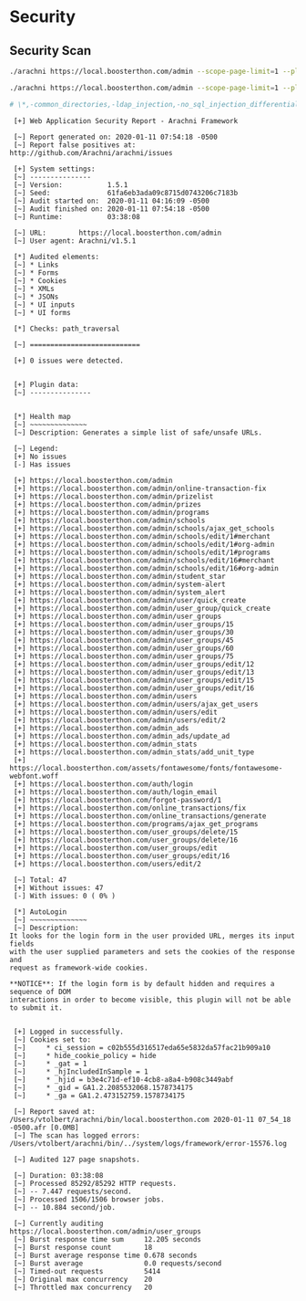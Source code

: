 
<Meta title="Notes/Security" />

# Security

## Security Scan

```sh
./arachni https://local.boosterthon.com/admin --scope-page-limit=1 --plugin=autologin:url=https://local.boosterthon.com/auth/login_email,parameters='identity=dpitsko@boosterthon.com&password=test23',check='My Profile|Log Out' --checks=csrf

./arachni https://local.boosterthon.com/admin --scope-page-limit=1 --plugin=autologin:url=https://local.boosterthon.com/auth/login_email,parameters='identity=dpitsko@boosterthon.com&password=test23',check='My Profile|Log Out' --checks=path_traversal

# \*,-common_directories,-ldap_injection,-no_sql_injection_differential,-no_sql_injection,-backup_files,-backup_directories,-common_admin_interfaces,-common_files,-cvs_svn_users,-path_traversal,-csrf
```

```
 [+] Web Application Security Report - Arachni Framework

 [~] Report generated on: 2020-01-11 07:54:18 -0500
 [~] Report false positives at: http://github.com/Arachni/arachni/issues

 [+] System settings:
 [~] ---------------
 [~] Version:           1.5.1
 [~] Seed:              61fa6eb3ada09c8715d0743206c7183b
 [~] Audit started on:  2020-01-11 04:16:09 -0500
 [~] Audit finished on: 2020-01-11 07:54:18 -0500
 [~] Runtime:           03:38:08

 [~] URL:        https://local.boosterthon.com/admin
 [~] User agent: Arachni/v1.5.1

 [*] Audited elements:
 [~] * Links
 [~] * Forms
 [~] * Cookies
 [~] * XMLs
 [~] * JSONs
 [~] * UI inputs
 [~] * UI forms

 [*] Checks: path_traversal

 [~] ===========================

 [+] 0 issues were detected.


 [+] Plugin data:
 [~] ---------------


 [*] Health map
 [~] ~~~~~~~~~~~~~~
 [~] Description: Generates a simple list of safe/unsafe URLs.

 [~] Legend:
 [+] No issues
 [-] Has issues

 [+] https://local.boosterthon.com/admin
 [+] https://local.boosterthon.com/admin/online-transaction-fix
 [+] https://local.boosterthon.com/admin/prizelist
 [+] https://local.boosterthon.com/admin/prizes
 [+] https://local.boosterthon.com/admin/programs
 [+] https://local.boosterthon.com/admin/schools
 [+] https://local.boosterthon.com/admin/schools/ajax_get_schools
 [+] https://local.boosterthon.com/admin/schools/edit/1#merchant
 [+] https://local.boosterthon.com/admin/schools/edit/1#org-admin
 [+] https://local.boosterthon.com/admin/schools/edit/1#programs
 [+] https://local.boosterthon.com/admin/schools/edit/16#merchant
 [+] https://local.boosterthon.com/admin/schools/edit/16#org-admin
 [+] https://local.boosterthon.com/admin/student_star
 [+] https://local.boosterthon.com/admin/system-alert
 [+] https://local.boosterthon.com/admin/system_alert
 [+] https://local.boosterthon.com/admin/user/quick_create
 [+] https://local.boosterthon.com/admin/user_group/quick_create
 [+] https://local.boosterthon.com/admin/user_groups
 [+] https://local.boosterthon.com/admin/user_groups/15
 [+] https://local.boosterthon.com/admin/user_groups/30
 [+] https://local.boosterthon.com/admin/user_groups/45
 [+] https://local.boosterthon.com/admin/user_groups/60
 [+] https://local.boosterthon.com/admin/user_groups/75
 [+] https://local.boosterthon.com/admin/user_groups/edit/12
 [+] https://local.boosterthon.com/admin/user_groups/edit/13
 [+] https://local.boosterthon.com/admin/user_groups/edit/15
 [+] https://local.boosterthon.com/admin/user_groups/edit/16
 [+] https://local.boosterthon.com/admin/users
 [+] https://local.boosterthon.com/admin/users/ajax_get_users
 [+] https://local.boosterthon.com/admin/users/edit
 [+] https://local.boosterthon.com/admin/users/edit/2
 [+] https://local.boosterthon.com/admin_ads
 [+] https://local.boosterthon.com/admin_ads/update_ad
 [+] https://local.boosterthon.com/admin_stats
 [+] https://local.boosterthon.com/admin_stats/add_unit_type
 [+] https://local.boosterthon.com/assets/fontawesome/fonts/fontawesome-webfont.woff
 [+] https://local.boosterthon.com/auth/login
 [+] https://local.boosterthon.com/auth/login_email
 [+] https://local.boosterthon.com/forgot-password/1
 [+] https://local.boosterthon.com/online_transactions/fix
 [+] https://local.boosterthon.com/online_transactions/generate
 [+] https://local.boosterthon.com/programs/ajax_get_programs
 [+] https://local.boosterthon.com/user_groups/delete/15
 [+] https://local.boosterthon.com/user_groups/delete/16
 [+] https://local.boosterthon.com/user_groups/edit
 [+] https://local.boosterthon.com/user_groups/edit/16
 [+] https://local.boosterthon.com/users/edit/2

 [~] Total: 47
 [+] Without issues: 47
 [-] With issues: 0 ( 0% )

 [*] AutoLogin
 [~] ~~~~~~~~~~~~~~
 [~] Description:
It looks for the login form in the user provided URL, merges its input fields
with the user supplied parameters and sets the cookies of the response and
request as framework-wide cookies.

**NOTICE**: If the login form is by default hidden and requires a sequence of DOM
interactions in order to become visible, this plugin will not be able to submit it.


 [+] Logged in successfully.
 [~] Cookies set to:
 [~]     * ci_session = c02b555d316517eda65e5832da57fac21b909a10
 [~]     * hide_cookie_policy = hide
 [~]     * _gat = 1
 [~]     * _hjIncludedInSample = 1
 [~]     * _hjid = b3e4c71d-ef10-4cb8-a8a4-b908c3449abf
 [~]     * _gid = GA1.2.2085532068.1578734175
 [~]     * _ga = GA1.2.473152759.1578734175

 [~] Report saved at: /Users/vtolbert/arachni/bin/local.boosterthon.com 2020-01-11 07_54_18 -0500.afr [0.0MB]
 [~] The scan has logged errors: /Users/vtolbert/arachni/bin/../system/logs/framework/error-15576.log

 [~] Audited 127 page snapshots.

 [~] Duration: 03:38:08
 [~] Processed 85292/85292 HTTP requests.
 [~] -- 7.447 requests/second.
 [~] Processed 1506/1506 browser jobs.
 [~] -- 10.884 second/job.

 [~] Currently auditing          https://local.boosterthon.com/admin/user_groups
 [~] Burst response time sum     12.205 seconds
 [~] Burst response count        18
 [~] Burst average response time 0.678 seconds
 [~] Burst average               0.0 requests/second
 [~] Timed-out requests          5414
 [~] Original max concurrency    20
 [~] Throttled max concurrency   20
 ```